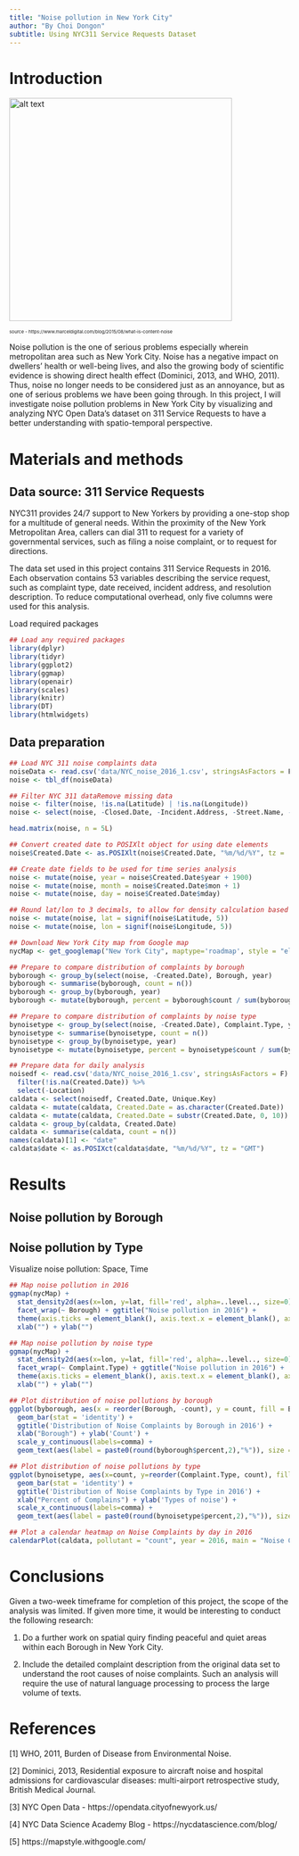 ```yaml
---
title: "Noise pollution in New York City"
author: "By Choi Dongon"
subtitle: Using NYC311 Service Requests Dataset
---
```


# Introduction

<img src="https://md-assets-east.azureedge.net/website-media-cache/1/d/c/7/e/b/1dc7eb19facf651baa3b7c5052f3d18103bde33c.jpg" alt="alt text" width="400">

<small><small><small>source - https://www.marceldigital.com/blog/2015/08/what-is-content-noise</small></small></small>

Noise pollution is the one of serious problems especially wherein metropolitan area such as New York City. Noise has a negative impact on dwellers' health or well-being lives, and also the growing body of scientific evidence is showing direct health effect (Dominici, 2013, and WHO, 2011). Thus, noise no longer needs to be considered just as an annoyance, but as one of serious problems we have been going through. In this project, I will investigate noise pollution problems in New York City by visualizing and analyzing NYC Open Data's dataset on 311 Service Requests to have a better understanding with spatio-temporal perspective.

# Materials and methods

## Data source: 311 Service Requests

NYC311 provides 24/7 support to New Yorkers by providing a one-stop shop for a multitude of general needs. Within the proximity of the New York Metropolitan Area, callers can dial 311 to request for a variety of governmental services, such as filing a noise complaint, or to request for directions.

The data set used in this project contains 311 Service Requests in 2016. Each observation contains 53 variables describing the service request, such as complaint type, date received, incident address, and resolution description. To reduce computational overhead, only five columns were used for this analysis.

Load required packages
```r
## Load any required packages
library(dplyr)
library(tidyr)
library(ggplot2)
library(ggmap)
library(openair)
library(scales)
library(knitr)
library(DT)
library(htmlwidgets)
```

## Data preparation
```r
## Load NYC 311 noise complaints data
noiseData <- read.csv('data/NYC_noise_2016_1.csv', stringsAsFactors = F)
noise <- tbl_df(noiseData)

## Filter NYC 311 dataRemove missing data
noise <- filter(noise, !is.na(Latitude) | !is.na(Longitude)) 
noise <- select(noise, -Closed.Date, -Incident.Address, -Street.Name, -Cross.Street.1, -Cross.Street.2, -Intersection.Street.1, -Intersection.Street.2, -Address.Type, -City, -Landmark, -Facility.Type, -Due.Date, -Resolution.Action.Updated.Date, -X.Coordinate..State.Plane., -Y.Coordinate..State.Plane., -Park.Facility.Name, -Park.Borough, -School.Name, -School.Number, -School.Region, -School.Code, -School.Phone.Number, -School.Address, -School.City, -School.State, -School.Zip, -School.Not.Found, -School.or.Citywide.Complaint, -Vehicle.Type, -Taxi.Company.Borough, -Taxi.Pick.Up.Location, -Bridge.Highway.Name, -Bridge.Highway.Direction, -Road.Ramp, -Bridge.Highway.Segment, -Garage.Lot.Name, -Ferry.Direction, -Ferry.Terminal.Name, -Location, -Agency, -Agency.Name, -Status, -Incident.Zip, -Community.Board, -Descriptor, -Location.Type)

head.matrix(noise, n = 5L)

## Convert created date to POSIXlt object for using date elements
noise$Created.Date <- as.POSIXlt(noise$Created.Date, "%m/%d/%Y", tz = 'GMT')

## Create date fields to be used for time series analysis
noise <- mutate(noise, year = noise$Created.Date$year + 1900)
noise <- mutate(noise, month = noise$Created.Date$mon + 1)
noise <- mutate(noise, day = noise$Created.Date$mday)

## Round lat/lon to 3 decimals, to allow for density calculation based on location
noise <- mutate(noise, lat = signif(noise$Latitude, 5))
noise <- mutate(noise, lon = signif(noise$Longitude, 5))

## Download New York City map from Google map
nycMap <- get_googlemap("New York City", maptype='roadmap', style = "element:geometry%7Ccolor:0xf5f5f5&style=element:labels.icon%7Cvisibility:off&style=element:labels.text.fill%7Ccolor:0x616161&style=element:labels.text.stroke%7Ccolor:0xf5f5f5&style=feature:administrative%7Celement:geometry%7Cvisibility:off&style=feature:administrative.land_parcel%7Cvisibility:off&style=feature:administrative.land_parcel%7Celement:labels.text.fill%7Ccolor:0xbdbdbd&style=feature:administrative.neighborhood%7Cvisibility:off&style=feature:poi%7Cvisibility:off&style=feature:poi%7Celement:geometry%7Ccolor:0xeeeeee&style=feature:poi%7Celement:labels.text%7Cvisibility:off&style=feature:poi%7Celement:labels.text.fill%7Ccolor:0x757575&style=feature:poi.park%7Celement:geometry%7Ccolor:0xe5e5e5&style=feature:poi.park%7Celement:labels.text.fill%7Ccolor:0x9e9e9e&style=feature:road%7Celement:geometry%7Ccolor:0xffffff&style=feature:road%7Celement:labels%7Cvisibility:off&style=feature:road%7Celement:labels.icon%7Cvisibility:off&style=feature:road.arterial%7Celement:labels.text.fill%7Ccolor:0x757575&style=feature:road.highway%7Celement:geometry%7Ccolor:0xdadada&style=feature:road.highway%7Celement:labels.text.fill%7Ccolor:0x616161&style=feature:road.local%7Celement:labels.text.fill%7Ccolor:0x9e9e9e&style=feature:transit%7Cvisibility:off&style=feature:transit.line%7Celement:geometry%7Ccolor:0xe5e5e5&style=feature:transit.station%7Celement:geometry%7Ccolor:0xeeeeee&style=feature:water%7Celement:geometry%7Ccolor:0xc9c9c9&style=feature:water%7Celement:labels.text%7Cvisibility:off&style=feature:water%7Celement:labels.text.fill%7Ccolor:0x9e9e9e")

## Prepare to compare distribution of complaints by borough
byborough <- group_by(select(noise, -Created.Date), Borough, year)
byborough <- summarise(byborough, count = n())
byborough <- group_by(byborough, year)
byborough <- mutate(byborough, percent = byborough$count / sum(byborough$count) *100)

## Prepare to compare distribution of complaints by noise type
bynoisetype <- group_by(select(noise, -Created.Date), Complaint.Type, year)
bynoisetype <- summarise(bynoisetype, count = n())
bynoisetype <- group_by(bynoisetype, year)
bynoisetype <- mutate(bynoisetype, percent = bynoisetype$count / sum(bynoisetype$count)*100)

## Prepare data for daily analysis
noisedf <- read.csv('data/NYC_noise_2016_1.csv', stringsAsFactors = F) %>%
  filter(!is.na(Created.Date)) %>%
  select(-Location)
caldata <- select(noisedf, Created.Date, Unique.Key)
caldata <- mutate(caldata, Created.Date = as.character(Created.Date))
caldata <- mutate(caldata, Created.Date = substr(Created.Date, 0, 10))
caldata <- group_by(caldata, Created.Date)
caldata <- summarise(caldata, count = n())
names(caldata)[1] <- "date"
caldata$date <- as.POSIXct(caldata$date, "%m/%d/%Y", tz = "GMT")
```

# Results
## Noise pollution by Borough
## Noise pollution by Type

Visualize noise pollution: Space, Time
```r
## Map noise pollution in 2016
ggmap(nycMap) +
  stat_density2d(aes(x=lon, y=lat, fill='red', alpha=..level.., size=0), data=noise, geom = 'polygon') +
  facet_wrap(~ Borough) + ggtitle("Noise pollution in 2016") +
  theme(axis.ticks = element_blank(), axis.text.x = element_blank(), axis.text.y = element_blank(), legend.position = 'none') +
  xlab("") + ylab("")

## Map noise pollution by noise type
ggmap(nycMap) +
  stat_density2d(aes(x=lon, y=lat, fill='red', alpha=..level.., size=0), data=noise, geom = 'polygon') +
  facet_wrap(~ Complaint.Type) + ggtitle("Noise pollution in 2016") +
  theme(axis.ticks = element_blank(), axis.text.x = element_blank(), axis.text.y = element_blank(), legend.position = 'none') +
  xlab("") + ylab("")

## Plot distribution of noise pollutions by borough
ggplot(byborough, aes(x = reorder(Borough, -count), y = count, fill = Borough)) + 
  geom_bar(stat = 'identity') + 
  ggtitle('Distribution of Noise Complaints by Borough in 2016') +
  xlab("Borough") + ylab('Count') +
  scale_y_continuous(labels=comma) +
  geom_text(aes(label = paste0(round(byborough$percent,2),"%")), size = 5, hjust = 0.5, vjust = 2, position = 'identity')

## Plot distribution of noise pollutions by type
ggplot(bynoisetype, aes(x=count, y=reorder(Complaint.Type, count), fill = Complaint.Type)) + 
  geom_bar(stat = 'identity') +
  ggtitle('Distribution of Noise Complaints by Type in 2016') +
  xlab("Percent of Complains") + ylab('Types of noise') +
  scale_x_continuous(labels=comma) +
  geom_text(aes(label = paste0(round(bynoisetype$percent,2),"%")), size = 4, hjust = 0.5, vjust = 2, position = 'identity')

## Plot a calendar heatmap on Noise Complaints by day in 2016
calendarPlot(caldata, pollutant = "count", year = 2016, main = "Noise Complaints by Day in 2016", cols=c('yellow','orange','red'))
```

# Conclusions

Given a two-week timeframe for completion of this project, the scope of the analysis was limited. If given more time, it would be interesting to conduct the following research:

1. Do a further work on spatial quiry finding peaceful and quiet areas within each Borough in New York City.

2. Include the detailed complaint description from the original data set to understand the root causes of noise complaints. Such an analysis will require the use of natural language processing to process the large volume of texts.

# References
[1] WHO, 2011, Burden of Disease from Environmental Noise.

[2] Dominici, 2013, Residential exposure to aircraft noise and hospital admissions for cardiovascular diseases: multi-airport retrospective study, British Medical Journal.

[3] NYC Open Data - https://opendata.cityofnewyork.us/

[4] NYC Data Science Academy Blog - https://nycdatascience.com/blog/

[5] https://mapstyle.withgoogle.com/
